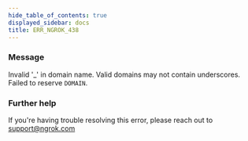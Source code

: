 ```yaml
---
hide_table_of_contents: true
displayed_sidebar: docs
title: ERR_NGROK_438
---
```


### Message

Invalid '\_' in domain name. Valid domains may not contain underscores. Failed to reserve `DOMAIN`.

### Further help

If you're having trouble resolving this error, please reach out to [support@ngrok.com](mailto:support@ngrok.com?subject=Help%20with%20ERR_NGROK_438)
